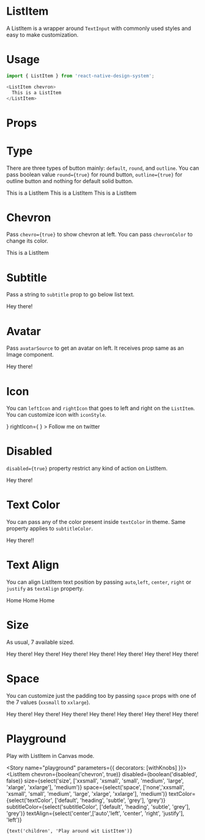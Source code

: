 
<Meta title="ListItem" component={ListItem} />

# ListItem
A ListItem is a wrapper around `TextInput` with commonly used styles and easy to make customization.

# Usage
```js
import { ListItem } from 'react-native-design-system';

<ListItem chevron>
  This is a ListItem
</ListItem>
```

# Props
<Props of={ListItem} />

# Type
There are three types of button mainly: `default`, `round`, and `outline`. You can pass boolean value `round={true}` for round button, `outline={true}` for outline button and nothing for default solid button.

<Preview>
  <Story name="type">
    <Stack>
      <ListItem>
        This is a ListItem
      </ListItem>
      <ListItem chevron>
        This is a ListItem
      </ListItem>
      <ListItem chevron subtitle="This is a subtitle">
        This is a ListItem
      </ListItem>
    </Stack>
  </Story>
</Preview>

# Chevron
Pass `chevro={true}` to show chevron at left. You can pass `chevronColor` to change its color.

<Preview>
  <Story name="chevron">
    <ListItem chevron>
        This is a ListItem
    </ListItem>
  </Story>
</Preview>

# Subtitle
Pass a string to `subtitle` prop to go below list text.

<Preview>
  <Story name="subtitle">
    <ListItem chevron subtitle="a generic subtitle">
        Hey there!
    </ListItem>
  </Story>
</Preview>

# Avatar
Pass `avatarSource` to get an avatar on left. It receives prop same as an Image component.

<Preview>
  <Story name="avatarSource">
    <ListItem
      chevron
      avatarSource={{ uri: 'https://avatars.io/twitter/iamshadmirza'}}
      subtitle="a generic subtitle">
        Hey there!
    </ListItem>
  </Story>
</Preview>

# Icon
You can `leftIcon` and `rightIcon` that goes to left and right on the `ListItem`. You can customize icon with `iconStyle`.

<Preview>
  <Story name="icon">
    <ListItem
      chevron
      subtitle="@iamshadmirza"
      leftIcon={
        <Feather
          name="twitter"
          color="#333"
          size={24}
        />
      }
      rightIcon={
        <AntDesign
          name="adduser"
          color="#333"
          size={24}
        />
      }
    >
        Follow me on twitter
    </ListItem>
  </Story>
</Preview>

# Disabled
`disabled={true}` property restrict any kind of action on ListItem.

<Preview>
  <Story name="disabled">
    <ListItem chevron disabled subtitle="a generic subtitle">
        Hey there!
    </ListItem>
  </Story>
</Preview>

# Text Color
You can pass any of the color present inside `textColor` in theme. Same property applies to `subtitleColor`.

<Preview>
  <Story name="textColor">
    <ListItem chevron textColor="success" subtitle="a generic subtitle">
      Hey there!!
    </ListItem>
  </Story>
</Preview>

# Text Align
You can align ListItem text position by passing `auto`,`left`, `center`, `right` or `justify` as `textAlign` property.

<Preview>
  <Story name="textAlign">
    <Stack>
      <ListItem chevron textAlign="left">
        Home
      </ListItem>
      <ListItem chevron textAlign="center">
        Home
      </ListItem>
      <ListItem chevron textAlign="right">
        Home
      </ListItem>
    </Stack>
  </Story>
</Preview>

# Size 
As usual, 7 available sized.

<Preview>
  <Story name="size">
    <Stack>
      <ListItem chevron size="xxsmall">
          Hey there!
      </ListItem>
      <ListItem chevron size="xsmall">
          Hey there!
      </ListItem>
      <ListItem chevron size="small">
          Hey there!
      </ListItem>
      <ListItem chevron size="medium">
          Hey there!
      </ListItem>
      <ListItem chevron size="large">
          Hey there!
      </ListItem>
      <ListItem chevron size="xlarge">
          Hey there!
      </ListItem>
      <ListItem chevron size="xxlarge">
          Hey there!
      </ListItem>
    </Stack>
  </Story>
</Preview>

# Space 
You can customize just the padding too by passing `space` props with one of the 7 values (`xxsmall` to `xxlarge`).

<Preview>
  <Story name="space">
    <Stack>
      <ListItem chevron space="xxsmall">
          Hey there!
      </ListItem>
      <ListItem chevron space="xsmall">
          Hey there!
      </ListItem>
      <ListItem chevron space="small">
          Hey there!
      </ListItem>
      <ListItem chevron space="medium">
          Hey there!
      </ListItem>
      <ListItem chevron space="large">
          Hey there!
      </ListItem>
      <ListItem chevron space="xlarge">
          Hey there!
      </ListItem>
      <ListItem chevron space="xxlarge">
          Hey there!
      </ListItem>
    </Stack>
  </Story>
</Preview>

# Playground
Play with ListItem in Canvas mode.

<Story name="playground" parameters={{ decorators: [withKnobs] }}>
  <ListItem
    chevron={boolean('chevron', true)}
    disabled={boolean('disabled', false)}
    size={select('size', ['xxsmall', 'xsmall', 'small', 'medium', 'large', 'xlarge', 'xxlarge'], 'medium')}
    space={select('space', ['none','xxsmall', 'xsmall', 'small', 'medium', 'large', 'xlarge', 'xxlarge'], 'medium')}
    textColor={select('textColor', ['default', 'heading', 'subtle', 'grey'], 'grey')}
    subtitleColor={select('subtitleColor', ['default', 'heading', 'subtle', 'grey'], 'grey')}
    textAlign={select('center',['auto','left', 'center', 'right', 'justify'], 'left')}
  >
    {text('children', 'Play around wit ListItem')}
  </ListItem>
</Story>